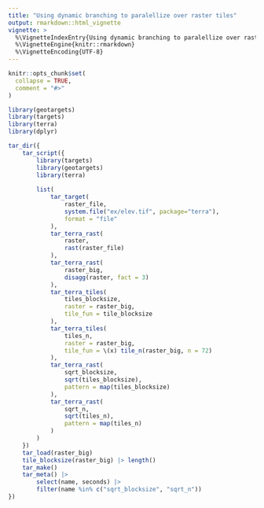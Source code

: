 ```yaml
---
title: "Using dynamic branching to paralellize over raster tiles"
output: rmarkdown::html_vignette
vignette: >
  %\VignetteIndexEntry{Using dynamic branching to paralellize over raster tiles}
  %\VignetteEngine{knitr::rmarkdown}
  %\VignetteEncoding{UTF-8}
---
```


```r
knitr::opts_chunk$set(
  collapse = TRUE,
  comment = "#>"
)
```

```r
library(geotargets)
library(targets)
library(terra)
library(dplyr)
```

```r
tar_dir({
    tar_script({
        library(targets)
        library(geotargets)
        library(terra)
        
        list(
            tar_target(
                raster_file,
                system.file("ex/elev.tif", package="terra"),
                format = "file"
            ),
            tar_terra_rast(
                raster,
                rast(raster_file)
            ),
            tar_terra_rast(
                raster_big,
                disagg(raster, fact = 3)
            ),
            tar_terra_tiles(
                tiles_blocksize,
                raster = raster_big,
                tile_fun = tile_blocksize
            ),
            tar_terra_tiles(
                tiles_n,
                raster = raster_big,
                tile_fun = \(x) tile_n(raster_big, n = 72)
            ),
            tar_terra_rast(
                sqrt_blocksize,
                sqrt(tiles_blocksize),
                pattern = map(tiles_blocksize)
            ),
            tar_terra_rast(
                sqrt_n,
                sqrt(tiles_n),
                pattern = map(tiles_n)
            )
        )
    })
    tar_load(raster_big)
    tile_blocksize(raster_big) |> length()
    tar_make()
    tar_meta() |>
        select(name, seconds) |> 
        filter(name %in% c("sqrt_blocksize", "sqrt_n"))
})
```

